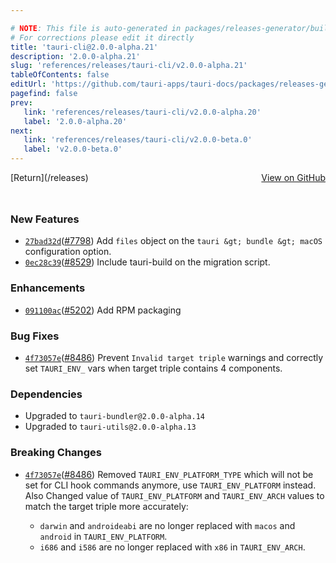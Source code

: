 ```yaml
---

# NOTE: This file is auto-generated in packages/releases-generator/build.ts
# For corrections please edit it directly
title: 'tauri-cli@2.0.0-alpha.21'
description: '2.0.0-alpha.21'
slug: 'references/releases/tauri-cli/v2.0.0-alpha.21'
tableOfContents: false
editUrl: 'https://github.com/tauri-apps/tauri-docs/packages/releases-generator/build.ts'
pagefind: false
prev:
   link: 'references/releases/tauri-cli/v2.0.0-alpha.20'
   label: '2.0.0-alpha.20'
next:
   link: 'references/releases/tauri-cli/v2.0.0-beta.0'
   label: 'v2.0.0-beta.0'
---
```


			

<ReleaseSidebar slug="references/releases/tauri-cli"  packageName="tauri-cli" />

<div style="margin-bottom:3rem; display: flex; justify-content: space-between; align-items: center"><span>[Return](/releases)</span><span><a href="https://github.com/tauri-apps/tauri/releases/tag/tauri-cli-v2.0.0-alpha.21">View on GitHub</a></span></div>

### New Features

- [`27bad32d`](https://www.github.com/tauri-apps/tauri/commit/27bad32d4d4acca8155b20225d529d540fb9aaf4)([#7798](https://www.github.com/tauri-apps/tauri/pull/7798)) Add `files` object on the `tauri &gt; bundle &gt; macOS` configuration option.
- [`0ec28c39`](https://www.github.com/tauri-apps/tauri/commit/0ec28c39f478de7199a66dd75e8642e1aa1344e6)([#8529](https://www.github.com/tauri-apps/tauri/pull/8529)) Include tauri-build on the migration script.

### Enhancements

- [`091100ac`](https://www.github.com/tauri-apps/tauri/commit/091100acbb507b51de39fb1446f685926f888fd2)([#5202](https://www.github.com/tauri-apps/tauri/pull/5202)) Add RPM packaging

### Bug Fixes

- [`4f73057e`](https://www.github.com/tauri-apps/tauri/commit/4f73057e6fd4c137bc112367fb91f5fc0c8a39f6)([#8486](https://www.github.com/tauri-apps/tauri/pull/8486)) Prevent `Invalid target triple` warnings and correctly set `TAURI_ENV_` vars when target triple contains 4 components.

### Dependencies

- Upgraded to `tauri-bundler@2.0.0-alpha.14`
- Upgraded to `tauri-utils@2.0.0-alpha.13`

### Breaking Changes

- [`4f73057e`](https://www.github.com/tauri-apps/tauri/commit/4f73057e6fd4c137bc112367fb91f5fc0c8a39f6)([#8486](https://www.github.com/tauri-apps/tauri/pull/8486)) Removed `TAURI_ENV_PLATFORM_TYPE` which will not be set for CLI hook commands anymore, use `TAURI_ENV_PLATFORM` instead. Also Changed value of `TAURI_ENV_PLATFORM` and `TAURI_ENV_ARCH` values to match the target triple more accurately:

  - `darwin` and `androideabi` are no longer replaced with `macos` and `android` in `TAURI_ENV_PLATFORM`.
  - `i686` and `i586` are no longer replaced with `x86` in `TAURI_ENV_ARCH`.

